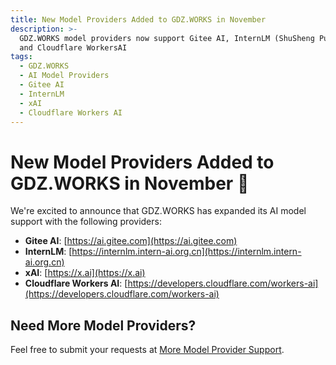 ```yaml
---
title: New Model Providers Added to GDZ.WORKS in November
description: >-
  GDZ.WORKS model providers now support Gitee AI, InternLM (ShuSheng PuYu), xAI,
  and Cloudflare WorkersAI
tags:
  - GDZ.WORKS
  - AI Model Providers
  - Gitee AI
  - InternLM
  - xAI
  - Cloudflare Workers AI
---
```


# New Model Providers Added to GDZ.WORKS in November 🎉

We're excited to announce that GDZ.WORKS has expanded its AI model support with the following providers:

- **Gitee AI**: [https://ai.gitee.com](https://ai.gitee.com)
- **InternLM**: [https://internlm.intern-ai.org.cn](https://internlm.intern-ai.org.cn)
- **xAI**: [https://x.ai](https://x.ai)
- **Cloudflare Workers AI**: [https://developers.cloudflare.com/workers-ai](https://developers.cloudflare.com/workers-ai)

## Need More Model Providers?

Feel free to submit your requests at [More Model Provider Support](https://github.com/lobehub/lobe-chat/discussions/6157).

